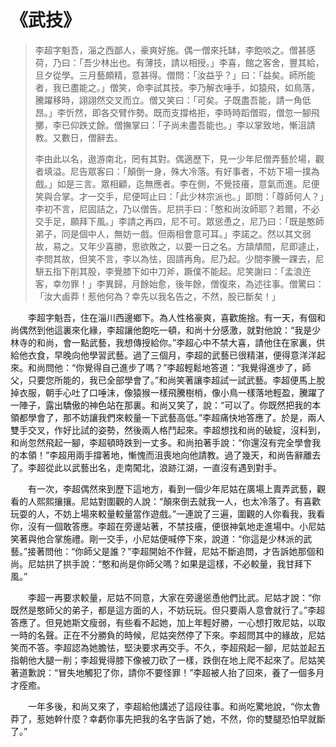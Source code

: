 # 《武技》

> 李超字魁吾，淄之西鄙人，豪爽好施。偶一僧來托缽，李飽啖之。僧甚感荷，乃曰：「吾少林出也。有薄技，請以相授。」李喜，館之客舍，豐其給，旦夕從學。三月藝頗精，意甚得。僧問：「汝益乎？」曰：「益矣。師所能者，我已盡能之。」僧笑，命李試其技。李乃解衣唾手，如猿飛，如鳥落，騰躍移時，詡詡然交叉而立。僧又笑曰：「可矣。子既盡吾能，請一角低昂。」李忻然，即各交臂作勢。既而支撐格拒，李時時蹈僧瑕，僧忽一腳飛擲，李已仰跌丈餘。僧撫掌曰：「子尚未盡吾能也。」李以掌致地，慚沮請教。又數日，僧辭去。
>
> 李由此以名，遨游南北，罔有其對。偶適歷下，見一少年尼僧弄藝於場，觀者填溢。尼告眾客曰：「顛倒一身，殊大冷落。有好事者，不妨下場一撲為戲。」如是三言。眾相顧，迄無應者。李在側，不覺技癢，意氣而進。尼便笑與合掌。才一交手，尼便呵止曰：「此少林宗派也。」即問：「尊師何人？」李初不言，尼固詰之，乃以僧告。尼拱手曰：「憨和尚汝師耶？若爾，不必交手足，願拜下風。」李請之再四，尼不可。眾慫恿之，尼乃曰：「既是憨師弟子，同是個中人，無妨一戲。但兩相會意可耳。」李諾之。然以其文弱故，易之。又年少喜勝，思欲敗之，以要一日之名。方頡頏間，尼即遽止，李問其故，但笑不言，李以為怯，固請再角。尼乃起。少間李騰一踝去，尼駢五指下削其股，李覺膝下如中刀斧，蹶僕不能起。尼笑謝曰：「孟浪迕客，幸勿罪！」李異歸，月餘始愈，後年餘，僧復來，為述往事。僧驚曰：「汝大鹵莽！惹他何為？幸先以我名告之，不然，股已斷矣！」

&emsp;&emsp;李超字魁吾，住在淄川西邊鄉下。為人性格豪爽，喜歡施捨。有一天，有個和尚偶然到他這裏來化緣，李超讓他飽吃一頓，和尚十分感激，就對他說：“我是少林寺的和尚，會一點武藝，我想傳授給你。”李超心中不禁大喜，請他住在家裏，供給他衣食，早晚向他學習武藝。過了三個月，李超的武藝已很精湛，便得意洋洋起來。和尚問他：“你覺得自己進步了嗎？”李超輕鬆地答道：“我覺得進步了，師父，只要您所能的，我已全部學會了。”和尚笑著讓李超試一試武藝。李超便馬上脫掉衣服，朝手心吐了口唾沫，像猿猴一樣飛騰樹梢，像小鳥一樣落地輕盈，騰躍了一陣子，露出驕傲的神色站在那裏。和尚又笑了，說：“可以了。你既然把我的本領都學會了，那不妨讓我們來較量一下武藝高低。”李超痛快地答應了。於是，兩人雙手交叉，作好比試的姿勢，然後兩人格鬥起來。李超想找和尚的破綻，沒料到，和尚忽然飛起一腳，李超頓時跌到一丈多。和尚拍著手說：“你還沒有完全學會我的本領！”李超用兩手撐著地，慚愧而沮喪地向他請教。過了幾天，和尚告辭離去了。李超從此以武藝出名，走南闖北，浪跡江湖，一直沒有遇到對手。

&emsp;&emsp;有一次，李超偶然來到歷下這地方，看到一個少年尼姑在廣場上賣弄武藝，觀看的人熙熙攘攘。尼姑對圍觀的人說：“顛來倒去就我一人，也太冷落了。有喜歡玩耍的人，不妨上場來較量較量當作遊戲。”一連說了三遍，圍觀的人你看我，我看你，沒有一個敢答應。李超在旁邊站著，不禁技癢，便很神氣地走進場中。小尼姑笑著與他合掌施禮。剛一交手，小尼姑便喊停下來，說道：“你這是少林派的武藝。”接著問他：“你師父是誰？”李超開始不作聲，尼姑不斷追問，才告訴她那個和尚。尼姑拱了拱手說：“憨和尚是你師父嗎？如果是這樣，不必較量，我甘拜下風。”

&emsp;&emsp;李超一再要求較量，尼姑不同意，大家在旁邊慫恿他們比武。尼姑才說：“你既然是憨師父的弟子，都是這方面的人，不妨玩玩。但只要兩人意會就行了。”李超答應了。但見她斯文瘦弱，有些看不起她，加上年輕好勝，一心想打敗尼姑，以取一時的名聲。正在不分勝負的時候，尼姑突然停了下來。李超問其中的緣故，尼姑笑而不答。李超認為她膽怯，堅決要求再交手。不久，李超飛起一腳，尼姑並起五指朝他大腿一削；李超覺得膝下像被刀砍了一樣，跌倒在地上爬不起來了。尼姑笑著道歉說：“冒失地觸犯了你，請你不要怪罪！”李超被人抬了回來，養了一個多月才痊癒。

&emsp;&emsp;一年多後，和尚又來了，李超給他講述了這段往事。和尚吃驚地說，“你太魯莽了，惹她幹什麼？幸虧你事先把我的名字告訴了她，不然，你的雙腿恐怕早就斷了。”
